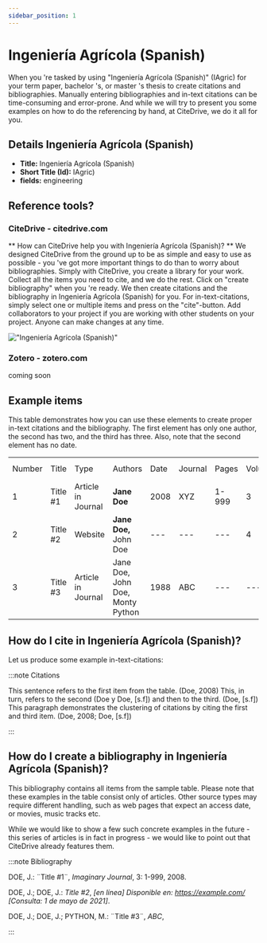 ```yaml
---
sidebar_position: 1
---
```


# Ingeniería Agrícola (Spanish)

When you 're tasked by using "Ingeniería Agrícola (Spanish)" (IAgric) for your term paper, bachelor 's, or master 's thesis to create citations and bibliographies.
Manually entering bibliographies and in-text citations can be time-consuming and error-prone. And while we will try to present you some examples on how to do the referencing by hand, at CiteDrive, we do it all for you.

## Details  Ingeniería Agrícola (Spanish)
* **Title:** Ingeniería Agrícola (Spanish)
* **Short Title (Id):** IAgric)
* **fields:** engineering

## Reference tools?
### CiteDrive - citedrive.com
** How can CiteDrive help you with Ingeniería Agrícola (Spanish)? **
We designed CiteDrive from the ground up to be as simple and easy to use as possible - you 've got more important things to do than to worry about bibliographies. Simply with CiteDrive, you create a library for your work. Collect all the items you need to cite, and we do the rest. Click on "create bibliography" when you 're ready. We then create citations and the bibliography in Ingeniería Agrícola (Spanish) for you. For in-text-citations, simply select one or multiple items and press on the "cite"-button. Add collaborators to your project if you are working with other students on your project. Anyone can make changes at any time.


!["Ingeniería Agrícola (Spanish)"](images/ingenieria-agricola-spanish.svg "Choose Ingeniería Agrícola (Spanish) in the CiteDrive App")

### Zotero - zotero.com

coming soon

## Example items

This table demonstrates how you can use these elements to create proper in-text citations and the bibliography. The first element has only one author, the second has two, and the third has three. Also, note that the second element has no date.


<table>
  <tr>
   <td>Number
   </td>
   <td>Title
   </td>
   <td>Type
   </td>
   <td>Authors
   </td>
   <td>Date
   </td>
   <td>Journal
   </td>
   <td>Pages
   </td>
   <td>Volume
   </td>
   <td>Issue
   </td>
   <td>Access Date
   </td>
  </tr>
  <tr>
   <td>1
   </td>
   <td>Title #1
   </td>
   <td>Article in Journal
   </td>
   <td><strong>Jane Doe</strong>
   </td>
   <td>2008
   </td>
   <td>XYZ
   </td>
   <td>1-999
   </td>
   <td>3
   </td>
   <td>2
   </td>
   <td>--
   </td>
  </tr>
  <tr>
   <td>
2
   </td>
   <td>Title #2
   </td>
   <td>Website
   </td>
   <td><strong>Jane Doe, </strong>John Doe
   </td>
   <td>---
   </td>
   <td>---
   </td>
   <td>---
   </td>
   <td>4
   </td>
   <td>---
   </td>
   <td>2020-05-01
   </td>
  </tr>
  <tr>
   <td>3
   </td>
   <td>Title #3
   </td>
   <td>Article in Journal
   </td>
   <td>Jane Doe, John Doe, Monty Python
   </td>
   <td>1988
   </td>
   <td>ABC
   </td>
   <td>---
   </td>
   <td>---
   </td>
   <td>16
   </td>
   <td>---
   </td>
  </tr>
</table>



## How do I cite in  Ingeniería Agrícola (Spanish)?

Let us produce some example in-text-citations:

:::note Citations


This sentence refers to the first item from the table. (Doe, 2008) This, in turn, refers to the second (Doe y Doe, [s.f])
and then to the third.  (Doe, [s.f])
This paragraph demonstrates the clustering of citations by citing the first and third item. (Doe, 2008; Doe, [s.f])

:::

## How do I create a bibliography in Ingeniería Agrícola (Spanish)?

This bibliography contains all items from the sample table. Please note that these examples in the table consist only of articles. Other source types may require different handling, such as web pages that expect an access date, or movies, music tracks etc.

While we would like to show a few such concrete examples in the future - this series of articles is in fact in progress - we would like to point out that CiteDrive already features them.

:::note Bibliography

DOE, J.: ¨Title #1¨, <i>Imaginary Journal</i>, 3: 1-999, 2008. 

DOE, J.; DOE, J.:  <i>Title #2</i>, <i>[en línea] </i><i>Disponible en: https://example.com/</i> <i> [Consulta: 1 de mayo de 2021]</i>. 

DOE, J.; DOE, J.; PYTHON, M.: ¨Title #3¨, <i>ABC</i>, 



:::


        